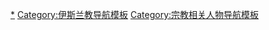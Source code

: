 [[Category:伊斯兰教相关人物|*]]
[[Category:伊斯兰教导航模板|Category:伊斯兰教导航模板]]
[[Category:宗教相关人物导航模板|Category:宗教相关人物导航模板]]
